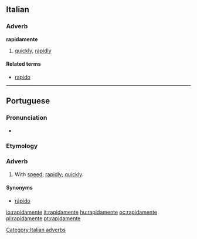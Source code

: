{{also|rápidamente}}
==Italian==

===Adverb===
'''rapidamente'''

# [[quickly]], [[rapidly]]

====Related terms====
* [[rapido]]

[[Category:Italian adverbs]]

----

==Portuguese==

===Pronunciation===
* {{hyphenation|ra|pi|da|men|te}}

===Etymology===
{{pt-etym-mente|rápido|rápida}}

===Adverb===
{{pt-adv}}

# With [[speed]]; [[rapidly]]; [[quickly]].

====Synonyms====
* [[rápido]]

[[io:rapidamente]]
[[it:rapidamente]]
[[hu:rapidamente]]
[[oc:rapidamente]]
[[pl:rapidamente]]
[[pt:rapidamente]]